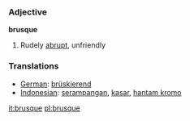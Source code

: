 === Adjective ===

'''brusque'''

#Rudely [[abrupt]], unfriendly
{{seeCites}}
=== Translations ===
*[[German]]: [[brüskierend]]
*[[Indonesian]]: [[serampangan]], [[kasar]], [[hantam kromo]]

[[it:brusque]]
[[pl:brusque]]